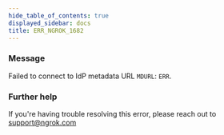 ```yaml
---
hide_table_of_contents: true
displayed_sidebar: docs
title: ERR_NGROK_1682
---
```


### Message

Failed to connect to IdP metadata URL `MDURL`: `ERR`.

<ErrorDetails />

### Further help

If you're having trouble resolving this error, please reach out to [support@ngrok.com](mailto:support@ngrok.com?subject=Help%20with%20ERR_NGROK_1682)
